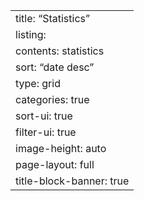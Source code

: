 ---
title: "Statistics"
listing:
  contents: statistics
  sort: "date desc"
  type: grid
  categories: true
  sort-ui: true
  filter-ui: true
  image-height: auto
page-layout: full
title-block-banner: true
---